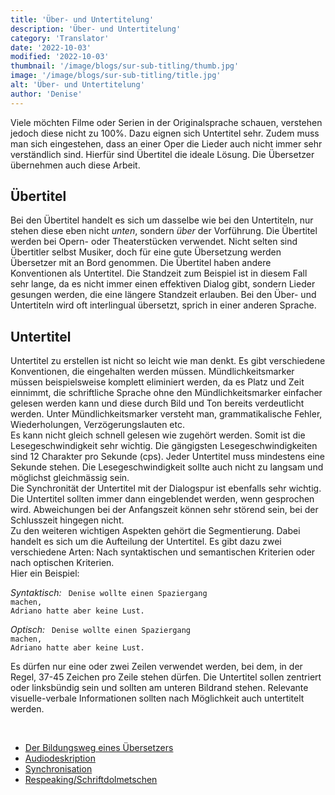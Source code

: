 ```yaml
---
title: 'Über- und Untertitelung'
description: 'Über- und Untertitelung'
category: 'Translator'
date: '2022-10-03'
modified: '2022-10-03'
thumbnail: '/image/blogs/sur-sub-titling/thumb.jpg'
image: '/image/blogs/sur-sub-titling/title.jpg'
alt: 'Über- und Untertitelung'
author: 'Denise'
---
```


Viele möchten Filme oder Serien in der Originalsprache schauen, verstehen jedoch diese nicht zu 100%. Dazu eignen sich Untertitel sehr. Zudem muss man sich eingestehen, dass an einer Oper die Lieder auch nicht immer sehr verständlich sind. Hierfür sind Übertitel die ideale Lösung. Die Übersetzer übernehmen auch diese Arbeit.


## Übertitel

Bei den Übertitel handelt es sich um dasselbe wie bei den Untertiteln, nur stehen diese eben nicht *unten*, sondern *über* der Vorführung. Die Übertitel werden bei Opern- oder Theaterstücken verwendet. Nicht selten sind Übertitler selbst Musiker, doch für eine gute Übersetzung werden Übersetzer mit an Bord genommen. Die Übertitel haben andere Konventionen als Untertitel. Die Standzeit zum Beispiel ist in diesem Fall sehr lange, da es nicht immer einen effektiven Dialog gibt, sondern Lieder gesungen werden, die eine längere Standzeit erlauben. Bei den Über- und Untertiteln wird oft interlingual übersetzt, sprich in einer anderen Sprache.


## Untertitel

Untertitel zu erstellen ist nicht so leicht wie man denkt. Es gibt verschiedene Konventionen, die eingehalten werden müssen. Mündlichkeitsmarker müssen beispielsweise komplett eliminiert werden, da es Platz und Zeit einnimmt, die schriftliche Sprache ohne den Mündlichkeitsmarker einfacher gelesen werden kann und diese durch Bild und Ton bereits verdeutlicht werden. Unter Mündlichkeitsmarker versteht man, grammatikalische Fehler, Wiederholungen, Verzögerungslauten etc.<br/>Es kann nicht gleich schnell gelesen wie zugehört werden. Somit ist die Lesegeschwindigkeit sehr wichtig. Die gängigsten Lesegeschwindigkeiten sind 12 Charakter pro Sekunde (cps). Jeder Untertitel muss mindestens eine Sekunde stehen. Die Lesegeschwindigkeit sollte auch nicht zu langsam und möglichst gleichmässig sein.<br/>Die Synchronität der Untertitel mit der Dialogspur ist ebenfalls sehr wichtig. Die Untertitel sollten immer dann eingeblendet werden, wenn gesprochen wird. Abweichungen bei der Anfangszeit können sehr störend sein, bei der Schlusszeit hingegen nicht.<br/>Zu den weiteren wichtigen Aspekten gehört die Segmentierung. Dabei handelt es sich um die Aufteilung der Untertitel. Es gibt dazu zwei verschiedene Arten: Nach syntaktischen und semantischen Kriterien oder nach optischen Kriterien.<br/>Hier ein Beispiel:


*Syntaktisch:*
<code>
Denise wollte einen Spaziergang machen,<br />Adriano hatte aber keine Lust.
</code>

*Optisch:*
<code>
Denise wollte einen Spaziergang<br />machen, Adriano hatte aber keine Lust.
</code>


Es dürfen nur eine oder zwei Zeilen verwendet werden, bei dem, in der Regel, 37-45 Zeichen pro Zeile stehen dürfen. Die Untertitel sollen zentriert oder linksbündig sein und sollten am unteren Bildrand stehen. Relevante visuelle-verbale Informationen sollten nach Möglichkeit auch untertitelt werden.


<br />
<Hint title="Zugehörige Artikel" color="#155c66">
  <ul>
    <li><a href="../educational-path-of-a-translator">Der Bildungsweg eines Übersetzers</a></li>
    <li><a href="../audio-description">Audiodeskription</a></li>
    <li><a href="../synchronization">Synchronisation</a></li>
    <li><a href="../respeaking">Respeaking/Schriftdolmetschen</a></li>
  </ul>
</Hint>